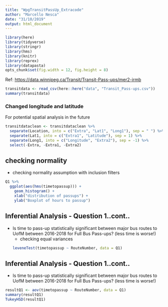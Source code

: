 ```yaml
---
title: "WpgTransitPassUp_Extracode"
author: "Marcello Nesca"
date: "31/10/2019"
output: html_document
---
```


```r
library(here) 
library(tidyverse)
library(stringr)
library(hms)
library(knitr)
library(reprex)
library(datapasta)
opts_chunk$set(fig.width = 12, fig.height = 8)
```

Ref: <https://data.winnipeg.ca/Transit/Transit-Pass-ups/mer2-irmb>

```r
transitdata <- read_csv(here::here("data", "Transit_Pass-ups.csv"))
summary(transitdata)
```

### Changed longitude and latitude
For potential spatial analysis in the future
```r
transitdataclean <- transitdataclean %>%
  separate(Location, into = c("Extra", "Lat1", "Long1"), sep = " ") %>%
  separate(Lat1, into = c("Extra1", "Latitude"), sep = 1) %>%
  separate(Long1, into = c("Longitude", "Extra2"), sep = -1) %>%
  select(-Extra, -Extra1, -Extra2)
```

## checking normality
+ checking normality assumption with inclusion filters
```r
Q1 %>%
  ggplot(aes(hms(timetopassup))) +
    geom_histogram() +
    xlab("distribution of passups") +
    ylab("Boxplot of hours to passup")
```

## Inferential Analysis - Question 1..cont..
* Is time to pass-up statistically significant between major bus routes to UofM between 2016-2018 for Full Bus Pass-ups? (less time is worse!)
  + checking equal variances
```r
leveneTest(timetopassup ~ RouteNumber, data = Q1)
```

## Inferential Analysis - Question 1..cont..
* Is time to pass-up statistically significant between major bus routes to UofM between 2016-2018 for Full Bus Pass-ups? (less time is worse!)
```r
resultQ1 <- aov(timetopassup ~ RouteNumber, data = Q1)
summary(resultQ1)
TukeyHSD(resultQ1)
```
